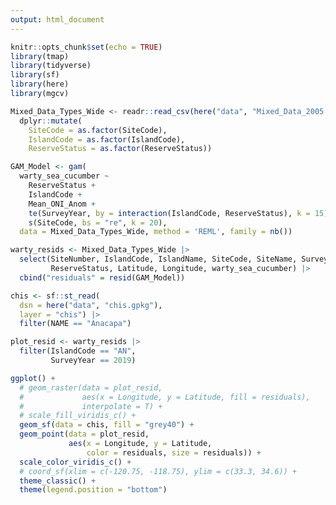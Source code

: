 ```yaml
---
output: html_document
---
```


```r
knitr::opts_chunk$set(echo = TRUE)
library(tmap)
library(tidyverse)
library(sf)
library(here)
library(mgcv)
```

```r
Mixed_Data_Types_Wide <- readr::read_csv(here("data", "Mixed_Data_2005.csv")) %>% 
  dplyr::mutate(
    SiteCode = as.factor(SiteCode),
    IslandCode = as.factor(IslandCode),
    ReserveStatus = as.factor(ReserveStatus)) 

GAM_Model <- gam(
  warty_sea_cucumber ~ 
    ReserveStatus +
    IslandCode + 
    Mean_ONI_Anom +
    te(SurveyYear, by = interaction(IslandCode, ReserveStatus), k = 15) + 
    s(SiteCode, bs = "re", k = 20),
  data = Mixed_Data_Types_Wide, method = 'REML', family = nb())

warty_resids <- Mixed_Data_Types_Wide |> 
  select(SiteNumber, IslandCode, IslandName, SiteCode, SiteName, SurveyYear,
         ReserveStatus, Latitude, Longitude, warty_sea_cucumber) |> 
  cbind("residuals" = resid(GAM_Model))

```

```r
chis <- sf::st_read(
  dsn = here("data", "chis.gpkg"), 
  layer = "chis") |> 
  filter(NAME == "Anacapa")

plot_resid <- warty_resids |> 
  filter(IslandCode == "AN",
         SurveyYear == 2019)

ggplot() +
  # geom_raster(data = plot_resid, 
  #             aes(x = Longitude, y = Latitude, fill = residuals),
  #             interpolate = T) +
  # scale_fill_viridis_c() +
  geom_sf(data = chis, fill = "grey40") +
  geom_point(data = plot_resid,
             aes(x = Longitude, y = Latitude,
                 color = residuals, size = residuals)) +
  scale_color_viridis_c() +
  # coord_sf(xlim = c(-120.75, -118.75), ylim = c(33.3, 34.6)) +
  theme_classic() +
  theme(legend.position = "bottom")
```

